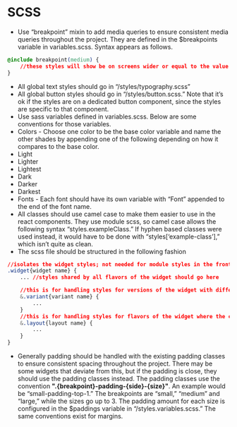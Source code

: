 
<Meta title="Guidelines/SCSS" />

# SCSS
- Use “breakpoint” mixin to add media queries to ensure consistent media queries throughout the project. They are defined in the $breakpoints variable in variables.scss. Syntax appears as follows.

```css
@include breakpoint(medium) {
	//these styles will show be on screens wider or equal to the value set for the medium breakpoint
}
```

- All global text styles should go in “/styles/typography.scss”
- All global button styles should go in “/styles/button.scss.” Note that it’s ok if the styles are on a dedicated button component, since the styles are specific to that component.
- Use sass variables defined in variables.scss. Below are some conventions for those variables.
 - Colors - Choose one color to be the base color variable and name the other shades by appending one of the following depending on how it compares to the base color.
  - Light
  - Lighter
  - Lightest
  - Dark
  - Darker
  - Darkest
 - Fonts - Each font should have its own variable with “Font” appended to the end of the font name.
- All classes should use camel case to make them easier to use in the react components. They use module scss, so camel case allows the following syntax “styles.exampleClass.” If hyphen based classes were used instead, it would have to be done with “styles[‘example-class’],” which isn’t quite as clean.
- The scss file should be structured in the following fashion

```css
//isolates the widget styles; not needed for module styles in the front end, but it is needed for the back end.
.widget{widget name} {
    ... //styles shared by all flavors of the widget should go here	

    //this is for handling styles for versions of the widget with different content; for example one variant could render the widget with text inside, while another code have a video inside instead
    &.variant{variant name} {
        ...
    }
    //this is for handling styles for flavors of the widget where the content is the same, but laid out differently; a common case would be a widget with text that allows that text to be positioned on the left side of the widget or the right side
    &.layout{layout name} {
        ...
    }
}
```

- Generally padding should be handled with the existing padding classes to ensure consistent spacing throughout the project. There may be some widgets that deviate from this, but if the padding is close, they should use the padding classes instead. The padding classes use the convention
**".\{breakpoint\}-padding-\{side\}-\{size\}"**. An example would be “small-padding-top-1.” The breakpoints are “small,” “medium” and “large,” while the sizes go up to 3. The padding amount for each size is configured in the $paddings variable in “/styles.variables.scss.” The same conventions exist for margins.